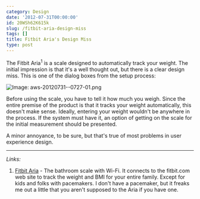 ```yaml
---
category: Design
date: '2012-07-31T00:00:00'
id: 20WSh62K615k
slug: /fitbit-aria-design-miss
tags: []
title: Fitbit Aria's Design Miss
type: post
---
```


The Fitbit Aria<sup>1</sup> is a scale designed to automatically track your weight. The initial impression is that it's a well thought out, but there is a clear design miss. This is one of the dialog boxes from the setup process:

![Image: aws-20120731--0727-01.png](/aws-20120731--0727-01.png)

Before using the scale, you have to tell it how much you weigh. Since the entire premise of the product is that it tracks your weight automatically, this doesn't make sense. Ideally, entering your weight wouldn't be anywhere in the process. If the system must have it, an option of getting on the scale for the initial measurement should be presented.

A minor annoyance, to be sure, but that's true of most problems in user experience design.

---


_Links:_

1. [Fitbit Aria](http://www.fitbit.com/product/aria) - The bathroom scale with Wi-Fi. It connects to the fitbit.com web site to track the weight and BMI for your entire family. Except for kids and folks with pacemakers. I don't have a pacemaker, but it freaks me out a little that you aren't supposed to the Aria if you have one.